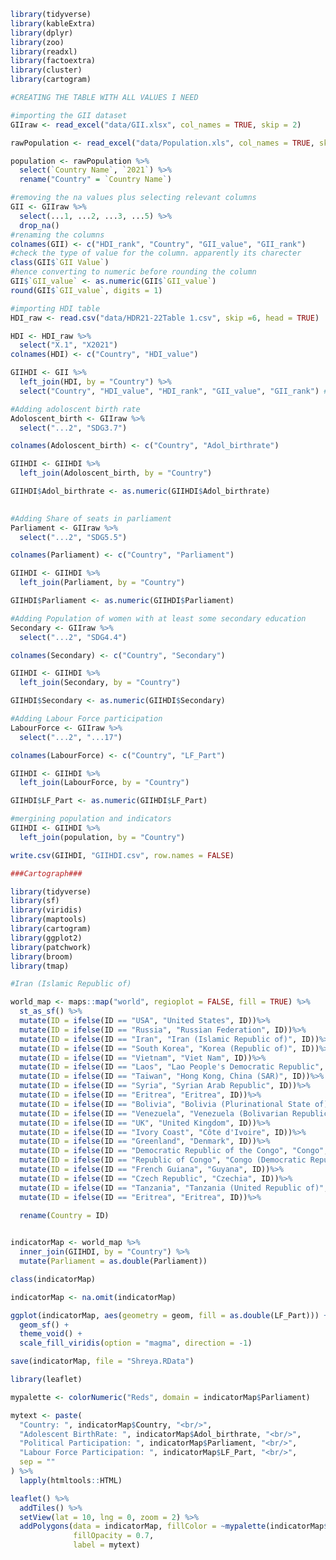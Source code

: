 ```r
library(tidyverse)
library(kableExtra)
library(dplyr)
library(zoo)
library(readxl)
library(factoextra)
library(cluster)
library(cartogram)
```

```r
#CREATING THE TABLE WITH ALL VALUES I NEED

#importing the GII dataset
GIIraw <- read_excel("data/GII.xlsx", col_names = TRUE, skip = 2)

rawPopulation <- read_excel("data/Population.xls", col_names = TRUE, skip = 3)

population <- rawPopulation %>% 
  select(`Country Name`, `2021`) %>% 
  rename("Country" = `Country Name`)

#removing the na values plus selecting relevant columns
GII <- GIIraw %>% 
  select(...1, ...2, ...3, ...5) %>% 
  drop_na()
#renaming the columns
colnames(GII) <- c("HDI_rank", "Country", "GII_value", "GII_rank")
#check the type of value for the column. apparently its charecter
class(GII$`GII Value`)
#hence converting to numeric before rounding the column
GII$`GII_value` <- as.numeric(GII$`GII_value`)
round(GII$`GII_value`, digits = 1)

#importing HDI table
HDI_raw <- read.csv("data/HDR21-22Table 1.csv", skip =6, head = TRUE)

HDI <- HDI_raw %>% 
  select("X.1", "X2021")
colnames(HDI) <- c("Country", "HDI_value")

GIIHDI <- GII %>% 
  left_join(HDI, by = "Country") %>% 
  select("Country", "HDI_value", "HDI_rank", "GII_value", "GII_rank") #rearranging columns
```
```r
#Adding adoloscent birth rate
Adoloscent_birth <- GIIraw %>% 
  select("...2", "SDG3.7")

colnames(Adoloscent_birth) <- c("Country", "Adol_birthrate")

GIIHDI <- GIIHDI %>% 
  left_join(Adoloscent_birth, by = "Country")

GIIHDI$Adol_birthrate <- as.numeric(GIIHDI$Adol_birthrate)
  
```

```r
#Adding Share of seats in parliament
Parliament <- GIIraw %>% 
  select("...2", "SDG5.5")

colnames(Parliament) <- c("Country", "Parliament")

GIIHDI <- GIIHDI %>% 
  left_join(Parliament, by = "Country")

GIIHDI$Parliament <- as.numeric(GIIHDI$Parliament)

```

```r
#Adding Population of women with at least some secondary education
Secondary <- GIIraw %>% 
  select("...2", "SDG4.4")

colnames(Secondary) <- c("Country", "Secondary")

GIIHDI <- GIIHDI %>% 
  left_join(Secondary, by = "Country")

GIIHDI$Secondary <- as.numeric(GIIHDI$Secondary)

```

```r
#Adding Labour Force participation
LabourForce <- GIIraw %>% 
  select("...2", "...17")

colnames(LabourForce) <- c("Country", "LF_Part")

GIIHDI <- GIIHDI %>% 
  left_join(LabourForce, by = "Country")

GIIHDI$LF_Part <- as.numeric(GIIHDI$LF_Part)

```

```r
#mergining population and indicators
GIIHDI <- GIIHDI %>% 
  left_join(population, by = "Country")
```

```r
write.csv(GIIHDI, "GIIHDI.csv", row.names = FALSE)
```

```r
###Cartograph###

library(tidyverse)
library(sf)
library(viridis)
library(maptools)
library(cartogram)
library(ggplot2)
library(patchwork)
library(broom)
library(tmap)
```

```r

#Iran (Islamic Republic of)

world_map <- maps::map("world", regioplot = FALSE, fill = TRUE) %>%
  st_as_sf() %>%
  mutate(ID = ifelse(ID == "USA", "United States", ID))%>%
  mutate(ID = ifelse(ID == "Russia", "Russian Federation", ID))%>%
  mutate(ID = ifelse(ID == "Iran", "Iran (Islamic Republic of)", ID))%>%
  mutate(ID = ifelse(ID == "South Korea", "Korea (Republic of)", ID))%>%
  mutate(ID = ifelse(ID == "Vietnam", "Viet Nam", ID))%>%
  mutate(ID = ifelse(ID == "Laos", "Lao People's Democratic Republic", ID))%>%
  mutate(ID = ifelse(ID == "Taiwan", "Hong Kong, China (SAR)", ID))%>%
  mutate(ID = ifelse(ID == "Syria", "Syrian Arab Republic", ID))%>%
  mutate(ID = ifelse(ID == "Eritrea", "Eritrea", ID))%>%
  mutate(ID = ifelse(ID == "Bolivia", "Bolivia (Plurinational State of)", ID))%>%
  mutate(ID = ifelse(ID == "Venezuela", "Venezuela (Bolivarian Republic of)", ID))%>%
  mutate(ID = ifelse(ID == "UK", "United Kingdom", ID))%>%
  mutate(ID = ifelse(ID == "Ivory Coast", "Côte d'Ivoire", ID))%>%
  mutate(ID = ifelse(ID == "Greenland", "Denmark", ID))%>%
  mutate(ID = ifelse(ID == "Democratic Republic of the Congo", "Congo", ID))%>%
  mutate(ID = ifelse(ID == "Republic of Congo", "Congo (Democratic Republic of the)", ID))%>%
  mutate(ID = ifelse(ID == "French Guiana", "Guyana", ID))%>%
  mutate(ID = ifelse(ID == "Czech Republic", "Czechia", ID))%>%
  mutate(ID = ifelse(ID == "Tanzania", "Tanzania (United Republic of)", ID))%>%
  mutate(ID = ifelse(ID == "Eritrea", "Eritrea", ID))%>%
  
  rename(Country = ID)


indicatorMap <- world_map %>%
  inner_join(GIIHDI, by = "Country") %>%
  mutate(Parliament = as.double(Parliament))

class(indicatorMap)

indicatorMap <- na.omit(indicatorMap)

ggplot(indicatorMap, aes(geometry = geom, fill = as.double(LF_Part))) +
  geom_sf() +
  theme_void() +
  scale_fill_viridis(option = "magma", direction = -1)

save(indicatorMap, file = "Shreya.RData")


```

```r
library(leaflet)

mypalette <- colorNumeric("Reds", domain = indicatorMap$Parliament)

mytext <- paste(
  "Country: ", indicatorMap$Country, "<br/>",
  "Adolescent BirthRate: ", indicatorMap$Adol_birthrate, "<br/>",
  "Political Participation: ", indicatorMap$Parliament, "<br/>",
  "Labour Force Participation: ", indicatorMap$LF_Part, "<br/>",
  sep = ""
) %>%
  lapply(htmltools::HTML)

leaflet() %>%
  addTiles() %>%
  setView(lat = 10, lng = 0, zoom = 2) %>%
  addPolygons(data = indicatorMap, fillColor = ~mypalette(indicatorMap$Parliament), stroke = FALSE,
              fillOpacity = 0.7,
              label = mytext)
```





